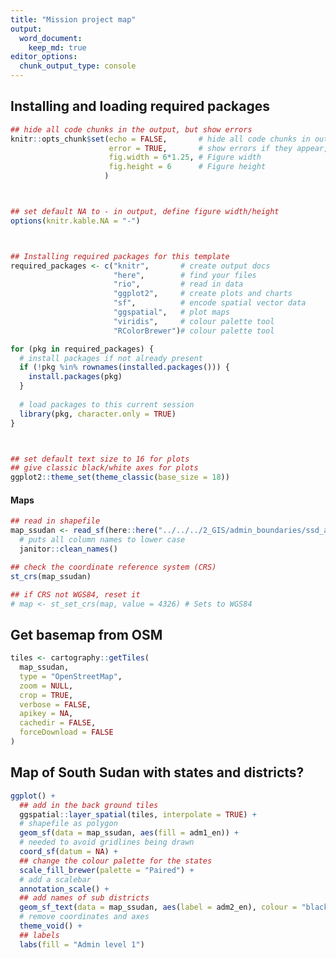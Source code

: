 ```yaml
---
title: "Mission project map"
output: 
  word_document:
    keep_md: true
editor_options: 
  chunk_output_type: console
---
```



## Installing and loading required packages 
<!-- ~~~~~~~~~~~~~~~~~~~~~~~~~~~~~~~~~~~~~~~~~~~~~~~~~~~~~~~~~~~~~~~~~~~~~~~~~~~
/// setup \\\
--------------------------------------------------------------------------------
~~~~~~~~~~~~~~~~~~~~~~~~~~~~~~~~~~~~~~~~~~~~~~~~~~~~~~~~~~~~~~~~~~~~~~~~~~~~ -->


```r
## hide all code chunks in the output, but show errors
knitr::opts_chunk$set(echo = FALSE,       # hide all code chunks in output
                      error = TRUE,       # show errors if they appear, but don't stop
                      fig.width = 6*1.25, # Figure width
                      fig.height = 6      # Figure height
                     )



## set default NA to - in output, define figure width/height
options(knitr.kable.NA = "-")



## Installing required packages for this template
required_packages <- c("knitr",       # create output docs
                       "here",        # find your files
                       "rio",         # read in data
                       "ggplot2",     # create plots and charts
                       "sf",          # encode spatial vector data
                       "ggspatial",   # plot maps
                       "viridis",     # colour palette tool
                       "RColorBrewer")# colour palette tool

for (pkg in required_packages) {
  # install packages if not already present
  if (!pkg %in% rownames(installed.packages())) {
    install.packages(pkg)
  }
  
  # load packages to this current session 
  library(pkg, character.only = TRUE)
}



## set default text size to 16 for plots
## give classic black/white axes for plots
ggplot2::theme_set(theme_classic(base_size = 18))
```


#### Maps 
<!-- ~~~~~~~~~~~~~~~~~~~~~~~~~~~~~~~~~~~~~~~~~~~~~~~~~~~~~~~~~~~~~~~~~~~~~~~~~~~
/// read_shapefiles \\\
--------------------------------------------------------------------------------

To create maps, you need to have a shapefile of the area. Often, the MSF GIS
unit can provide shapefiles.

Your shapefile can be a polygon or points. Polygons do not need to be contiguous.

The names of the polygons or points MUST match the names in your linelist.

Your coordinate reference system needs to be WGS84.
~~~~~~~~~~~~~~~~~~~~~~~~~~~~~~~~~~~~~~~~~~~~~~~~~~~~~~~~~~~~~~~~~~~~~~~~~~~~ -->
```r

## read in shapefile
map_ssudan <- read_sf(here::here("../../../2_GIS/admin_boundaries/ssd_admbnda_adm2_imwg_nbs_20180817.shp")) %>% 
  # puts all column names to lower case
  janitor::clean_names()                                                               

## check the coordinate reference system (CRS)
st_crs(map_ssudan)

## if CRS not WGS84, reset it
# map <- st_set_crs(map, value = 4326) # Sets to WGS84

```


## Get basemap from OSM

```r

tiles <- cartography::getTiles(
  map_ssudan,
  type = "OpenStreetMap",
  zoom = NULL,
  crop = TRUE,
  verbose = FALSE,
  apikey = NA,
  cachedir = FALSE,
  forceDownload = FALSE
)

```

## Map of South Sudan with states and districts?

```r

ggplot() +
  ## add in the back ground tiles
  ggspatial::layer_spatial(tiles, interpolate = TRUE) +
  # shapefile as polygon
  geom_sf(data = map_ssudan, aes(fill = adm1_en)) + 
  # needed to avoid gridlines being drawn
  coord_sf(datum = NA) + 
  ## change the colour palette for the states
  scale_fill_brewer(palette = "Paired") +
  # add a scalebar
  annotation_scale() + 
  ## add names of sub districts
  geom_sf_text(data = map_ssudan, aes(label = adm2_en), colour = "black", size = 3.5) +
  # remove coordinates and axes
  theme_void() +
  ## labels
  labs(fill = "Admin level 1")


```










